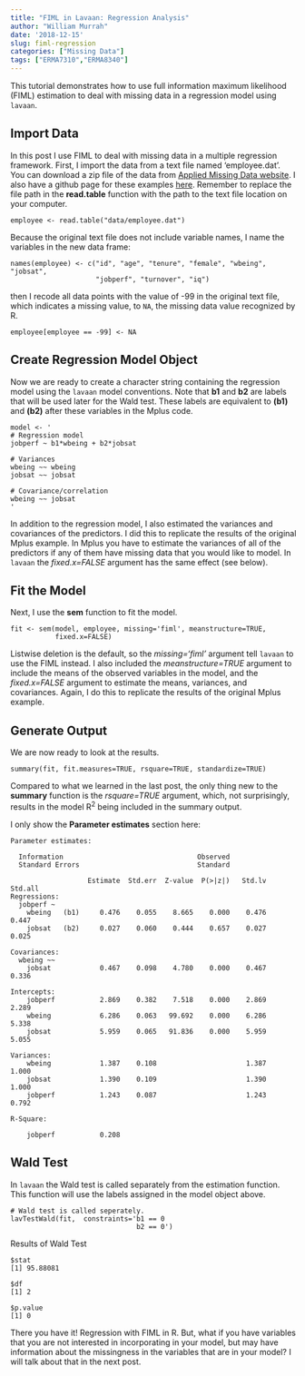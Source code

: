 ```yaml
---
title: "FIML in Lavaan: Regression Analysis"
author: "William Murrah"
date: '2018-12-15'
slug: fiml-regression
categories: ["Missing Data"]
tags: ["ERMA7310","ERMA8340"]
---
```


This tutorial demonstrates how to use full information maximum likelihood (FIML) estimation to deal with missing data in a regression model using `lavaan`. 

<h2>Import Data</h2>

<p>In this post I use FIML to deal with missing data in a multiple regression framework. First, I import the data from a text file named 'employee.dat'. You can download a zip file of the data from <a href="http://www.appliedmissingdata.com/book-examples.html">Applied Missing Data website</a>. I also have a github page for these examples <a href="https://github.com/wmmurrah/lavaanFIML">here</a>. Remember to replace the file path in the <strong>read.table</strong> function with the path to the text file location on your computer.</p>

<pre><code>employee &lt;- read.table("data/employee.dat")
</code></pre>

<p>Because the original text file does not include variable names, I name the variables in the new data frame:</p>

<pre><code>names(employee) &lt;- c("id", "age", "tenure", "female", "wbeing", "jobsat", 
                     "jobperf", "turnover", "iq")
</code></pre>

<p>then I recode all data points with the value of -99 in the original text file, which indicates a missing value, to <code>NA</code>, the missing data value recognized by R.</p>

<pre><code>employee[employee == -99] &lt;- NA
</code></pre>

<h2>Create Regression Model Object</h2>

<p>Now we are ready to create a character string containing the regression model using the <code>lavaan</code> model conventions. Note that <strong>b1</strong> and <strong>b2</strong> are labels that will be used later for the Wald test. These labels are equivalent to <strong>(b1)</strong> and <strong>(b2)</strong> after these variables in the Mplus code.</p>

<pre><code>model &lt;- '
# Regression model 
jobperf ~ b1*wbeing + b2*jobsat

# Variances
wbeing ~~ wbeing
jobsat ~~ jobsat

# Covariance/correlation
wbeing ~~ jobsat
'
</code></pre>

<p>In addition to the regression model, I also estimated the variances and covariances of the predictors. I did this to replicate the results of the original Mplus example. In Mplus you have to estimate the variances of all of the predictors if any of them have missing data that you would like to model. In <code>lavaan</code> the <em>fixed.x=FALSE</em> argument has the same effect (see below).</p>

<h2>Fit the Model</h2>

<p>Next, I use the <strong>sem</strong> function to fit the model.</p>

<pre><code>fit &lt;- sem(model, employee, missing='fiml', meanstructure=TRUE, 
           fixed.x=FALSE)
</code></pre>

<p>Listwise deletion is the default, so the <em>missing='fiml'</em> argument tell <code>lavaan</code> to use the FIML instead. I also included the <em>meanstructure=TRUE</em> argument to include the means of the observed variables in the model, and the <em>fixed.x=FALSE</em> argument to estimate the means, variances, and covariances. Again, I do this to replicate the results of the original Mplus example.</p>

<h2>Generate Output</h2>

<p>We are now ready to look at the results.</p>

<pre><code>summary(fit, fit.measures=TRUE, rsquare=TRUE, standardize=TRUE)
</code></pre>

<p>Compared to what we learned in the last post, the only thing new to the <strong>summary</strong> function is the <em>rsquare=TRUE</em> argument, which, not surprisingly, results in the model R<sup>2</sup> being included in the summary output.</p>

<p>I only show the <strong>Parameter estimates</strong> section here:</p>

<pre><code>Parameter estimates:

  Information                                 Observed
  Standard Errors                             Standard

                   Estimate  Std.err  Z-value  P(&gt;|z|)   Std.lv  Std.all
Regressions:
  jobperf ~
    wbeing   (b1)     0.476    0.055    8.665    0.000    0.476    0.447
    jobsat   (b2)     0.027    0.060    0.444    0.657    0.027    0.025

Covariances:
  wbeing ~~
    jobsat            0.467    0.098    4.780    0.000    0.467    0.336

Intercepts:
    jobperf           2.869    0.382    7.518    0.000    2.869    2.289
    wbeing            6.286    0.063   99.692    0.000    6.286    5.338
    jobsat            5.959    0.065   91.836    0.000    5.959    5.055

Variances:
    wbeing            1.387    0.108                      1.387    1.000
    jobsat            1.390    0.109                      1.390    1.000
    jobperf           1.243    0.087                      1.243    0.792

R-Square:

    jobperf           0.208
</code></pre>

<h2>Wald Test</h2>

<p>In <code>lavaan</code> the Wald test is called separately from the estimation function. This function will use the labels assigned in the model object above.</p>

<pre><code># Wald test is called seperately.
lavTestWald(fit,  constraints='b1 == 0
                               b2 == 0')
</code></pre>

<p>Results of Wald Test</p>

<pre><code>$stat
[1] 95.88081

$df
[1] 2

$p.value
[1] 0
</code></pre>

<p>There you have it! Regression with FIML in R. But, what if you have variables that you are not interested in incorporating in your model, but may have information about the missingness in the variables that are in your model? I will talk about that in the next post.</p>

